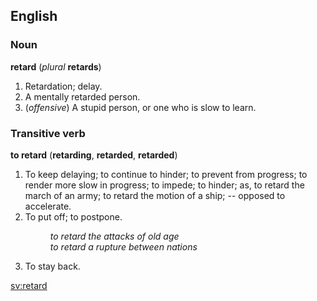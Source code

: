==English==
===Noun===
'''retard''' (''plural'' '''retards''')

#Retardation; delay.
#A mentally retarded person.
#(''offensive'') A stupid person, or one who is slow to learn.

===Transitive verb===
'''to retard''' ('''retarding''', '''retarded''', '''retarded''')

#To keep delaying; to continue to hinder; to prevent from progress; to render more slow in progress; to impede; to hinder; as, to retard the march of an army; to retard the motion of a ship; -- opposed to accelerate.
#To put off; to postpone.
#:''to retard the attacks of old age''
#:''to retard a rupture between nations''
#To stay back.

[[sv:retard]]